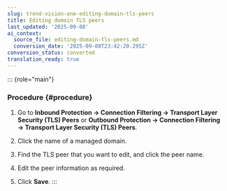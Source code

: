 ```yaml
---
slug: trend-vision-one-editing-domain-tls-peers
title: Editing domain TLS peers
last_updated: '2025-09-08'
ai_context:
  source_file: editing-domain-tls-peers.md
  conversion_date: '2025-09-08T23:42:20.295Z'
conversion_status: converted
translation_ready: true
---
```


::: {role="main"}
### Procedure {#procedure}

1.  Go to **Inbound Protection → Connection Filtering → Transport Layer Security (TLS) Peers** or **Outbound Protection → Connection Filtering → Transport Layer Security (TLS) Peers**.

2.  Click the name of a managed domain.

3.  Find the TLS peer that you want to edit, and click the peer name.

4.  Edit the peer information as required.

5.  Click **Save**.
:::

